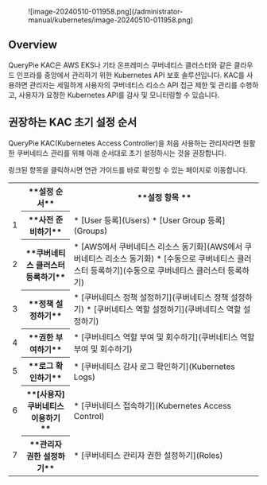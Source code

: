 
<figure data-layout="center" data-align="center">
![image-20240510-011958.png](/administrator-manual/kubernetes/image-20240510-011958.png)
</figure>

## Overview

QueryPie KAC은 AWS EKS나 기타 온프레미스 쿠버네티스 클러스터와 같은 클라우드 인프라를 중앙에서 관리하기 위한 Kubernetes API 보호 솔루션입니다. KAC를 사용하면 관리자는 세밀하게 사용자의 쿠버네티스 리소스 API 접근 제한 및 관리를 수행하고, 사용자가 요청한 Kubernetes API를 감사 및 모니터링할 수 있습니다.


## 권장하는 KAC 초기 설정 순서

QueryPie KAC(Kubernetes Access Controller)을 처음 사용하는 관리자라면 원활한 쿠버네티스 관리를 위해 아래 순서대로 초기 설정하시는 것을 권장합니다.

<Callout type="info">
링크된 항목을 클릭하시면 연관 가이드를 바로 확인할 수 있는 페이지로 이동합니다.
</Callout>
<table data-table-width="760" data-layout="default" local-id="732b2fe2-d76c-4f02-aa32-1d192dd4db6e">
<colgroup>
<col/>
<col/>
<col/>
</colgroup>
<tbody>
<tr>
<th class="numberingColumn">
</th>
<th>
**설정 순서**
</th>
<th>
**설정 항목 **
</th>
</tr>
<tr>
<td class="numberingColumn">
1
</td>
<th>
**사전 준비하기**
</th>
<td>
* [User 등록](Users)
* [User Group 등록](Groups)
</td>
</tr>
<tr>
<td class="numberingColumn">
2
</td>
<th>
**쿠버네티스 클러스터 등록하기**
</th>
<td>
* [AWS에서 쿠버네티스 리소스 동기화](AWS에서 쿠버네티스 리소스 동기화)
* [수동으로 쿠버네티스 클러스터 등록하기](수동으로 쿠버네티스 클러스터 등록하기)
</td>
</tr>
<tr>
<td class="numberingColumn">
3
</td>
<th>
**정책 설정하기**
</th>
<td>
* [쿠버네티스 정책 설정하기](쿠버네티스 정책 설정하기)
* [쿠버네티스 역할 설정하기](쿠버네티스 역할 설정하기) 
</td>
</tr>
<tr>
<td class="numberingColumn">
4
</td>
<th>
**권한 부여하기**
</th>
<td>
* [쿠버네티스 역할 부여 및 회수하기](쿠버네티스 역할 부여 및 회수하기)
</td>
</tr>
<tr>
<td class="numberingColumn">
5
</td>
<th>
**로그 확인하기**
</th>
<td>
* [쿠버네티스 감사 로그 확인하기](Kubernetes Logs)
</td>
</tr>
<tr>
<td class="numberingColumn">
6
</td>
<th>
**[사용자] 쿠버네티스 이용하기 **
</th>
<td>
* [쿠버네티스 접속하기](Kubernetes Access Control)
</td>
</tr>
<tr>
<td class="numberingColumn">
7
</td>
<th>
**관리자 권한 설정하기**
</th>
<td>
* [쿠버네티스 관리자 권한 설정하기](Roles)
</td>
</tr>
</tbody>
</table>
